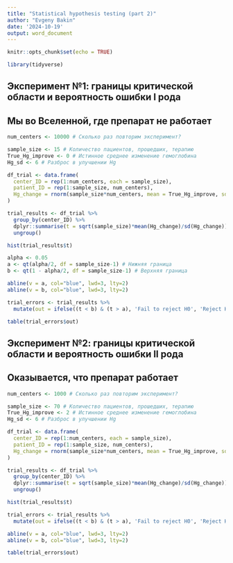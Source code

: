```yaml
---
title: "Statistical hypothesis testing (part 2)"
author: "Evgeny Bakin"
date: '2024-10-19'
output: word_document
---
```


```r
knitr::opts_chunk$set(echo = TRUE)

library(tidyverse)

```

## Эксперимент №1: границы критической области и вероятность ошибки I рода
## Мы во Вселенной, где препарат не работает

```r

num_centers <- 10000 # Сколько раз повторим эксперимент?

sample_size <- 15 # Количество пациентов, прошедших, терапию
True_Hg_improve <- 0 # Истинное среднее изменение гемоглобина
Hg_sd <- 6 # Разброс в улучшении Hg

df_trial <- data.frame(
  center_ID = rep(1:num_centers, each = sample_size),
  patient_ID = rep(1:sample_size, num_centers),
  Hg_change = rnorm(sample_size*num_centers, mean = True_Hg_improve, sd = Hg_sd)
)

trial_results <- df_trial %>% 
  group_by(center_ID) %>% 
  dplyr::summarise(t = sqrt(sample_size)*mean(Hg_change)/sd(Hg_change)) %>% 
  ungroup()

hist(trial_results$t)

alpha <- 0.05
a <- qt(alpha/2, df = sample_size-1) # Нижняя граница
b <- qt(1 - alpha/2, df = sample_size-1) # Верхняя граница

abline(v = a, col="blue", lwd=3, lty=2)
abline(v = b, col="blue", lwd=3, lty=2)

trial_errors <- trial_results %>% 
  mutate(out = ifelse((t < b) & (t > a), 'Fail to reject H0', 'Reject H0'))

table(trial_errors$out)

```
## Эксперимент №2: границы критической области и вероятность ошибки II рода
## Оказывается, что препарат работает

```r

num_centers <- 1000 # Сколько раз повторим эксперимент?

sample_size <- 70 # Количество пациентов, прошедших, терапию
True_Hg_improve <- 2 # Истинное среднее изменение гемоглобина
Hg_sd <- 6 # Разброс в улучшении Hg

df_trial <- data.frame(
  center_ID = rep(1:num_centers, each = sample_size),
  patient_ID = rep(1:sample_size, num_centers),
  Hg_change = rnorm(sample_size*num_centers, mean = True_Hg_improve, sd = Hg_sd)
)

trial_results <- df_trial %>% 
  group_by(center_ID) %>% 
  dplyr::summarise(t = sqrt(sample_size)*mean(Hg_change)/sd(Hg_change)) %>% 
  ungroup()

hist(trial_results$t)

trial_errors <- trial_results %>% 
  mutate(out = ifelse((t < b) & (t > a), 'Fail to reject H0', 'Reject H0'))

abline(v = a, col="blue", lwd=3, lty=2)
abline(v = b, col="blue", lwd=3, lty=2)

table(trial_errors$out)

```
